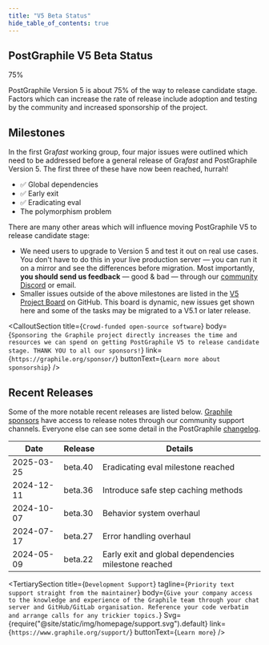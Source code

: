 ```yaml
---
title: "V5 Beta Status"
hide_table_of_contents: true
---
```




## PostGraphile V5 Beta Status

<div className={v5betaStyles.progressBackground}>
  <div className={v5betaStyles.progressForeground}>
    <div className={v5betaStyles.progressLabel}>75%</div>
  </div>
</div>

PostGraphile Version 5 is about 75% of the way to release candidate stage.
Factors which can increase the rate of release include
adoption and testing by the community and increased sponsorship of the project.

## Milestones

In the first Gra*fast* working group, four major issues were outlined which need to be addressed before a general release of Gra*fast* and PostGraphile Version 5.
The first three of these have now been reached, hurrah!

- ✅ Global dependencies
- ✅ Early exit
- ✅ Eradicating eval
- The polymorphism problem

There are many other areas which will influence moving PostGraphile V5 to release candidate stage:

- We need users to upgrade to Version 5 and test it out on real use cases. You don't have to do this in your live production server &mdash; you can run it on a mirror and see the differences before migration. Most importantly, **you should send us feedback** &mdash; good &amp; bad &mdash; through our [community Discord](https://discord.gg/graphile) or email.
- Smaller issues outside of the above milestones are listed in the [V5 Project Board](https://github.com/orgs/graphile/projects/3) on GitHub. This board is dynamic, new issues get shown here and some of the tasks may be migrated to a V5.1 or later release.

<CalloutSection
  title={`Crowd-funded open-source software`}
  body={`Sponsoring the Graphile project directly increases the time and resources we can spend on getting PostGraphile V5 to release candidate stage. THANK YOU to all our sponsors!`}
  link={`https://graphile.org/sponsor/`}
  buttonText={`Learn more about sponsorship`}
/>

## Recent Releases

Some of the more notable recent releases are listed below. [Graphile sponsors](https://graphile.org/sponsor) have access to release notes through our community support channels.
Everyone else can see some detail in the PostGraphile [changelog](https://github.com/graphile/crystal/blob/main/postgraphile/postgraphile/CHANGELOG.md).

<table className={v5betaStyles.releasesTable}>

<thead>

<tr>
  <th>Date</th>
  <th>Release</th>
  <th>Details</th>
</tr>

</thead>

<tbody>

<tr>
  <td>2025-03-25</td>
  <td>beta.40</td>
  <td>Eradicating eval milestone reached</td>
</tr>

<tr>
  <td>2024-12-11</td>
  <td>beta.36</td>
  <td>Introduce safe step caching methods</td>
</tr>

<tr>
  <td>2024-10-07</td>
  <td>beta.30</td>
  <td>Behavior system overhaul</td>
</tr>

<tr>
  <td>2024-07-17</td>
  <td>beta.27</td>
  <td>Error handling overhaul</td>
</tr>

<tr>
  <td>2024-05-09</td>
  <td>beta.22</td>
  <td>Early exit and global dependencies milestone reached</td>
</tr>

</tbody>

</table>

<TertiarySection
  title={`Development Support`}
  tagline={`Priority text support straight from the maintainer`}
  body={`Give your company access to the knowledge and experience of the Graphile team through your chat server and GitHub/GitLab organisation. Reference your code verbatim and arrange calls for any trickier topics.`}
  Svg={require("@site/static/img/homepage/support.svg").default}
  link={`https://www.graphile.org/support/`}
  buttonText={`Learn more`}
/>
